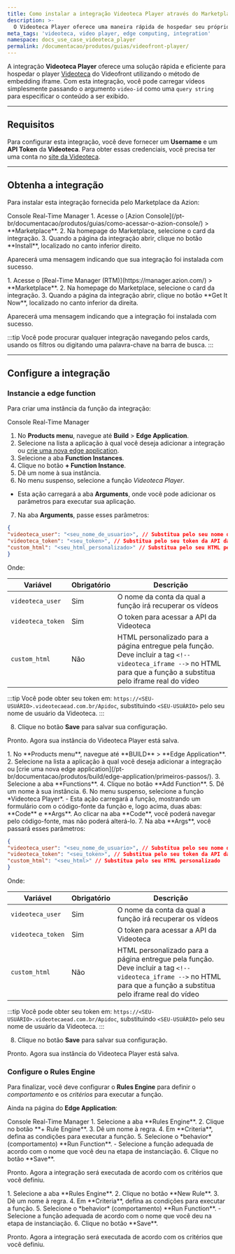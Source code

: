 ```yaml
---
title: Como instalar a integração Videoteca Player através do Marketplace da Azion
description: >-
  O Videoteca Player oferece uma maneira rápida de hospedar seu próprio player Videoteca do Videofront.
meta_tags: 'videoteca, video player, edge computing, integration'
namespace: docs_use_case_videoteca_player
permalink: /documentacao/produtos/guias/videofront-player/
---
```



<InterfaceNote />

A integração **Videoteca Player** oferece uma solução rápida e eficiente para hospedar o player [Videoteca](https://videofront.com.br/videoteca) do Videofront utilizando o método de embedding iframe. Com esta integração, você pode carregar vídeos simplesmente passando o argumento `video-id` como uma `query string` para especificar o conteúdo a ser exibido.

---

## Requisitos

Para configurar esta integração, você deve fornecer um **Username** e um **API Token** da **Videoteca**. Para obter essas credenciais, você precisa ter uma conta no [site da Videoteca](https://videofront.com.br/videoteca).

---

## Obtenha a integração

Para instalar esta integração fornecida pelo Marketplace da Azion:

<Tabs client:visible>
    <Fragment slot="tab.console">Console</Fragment>
    <Fragment slot="tab.rtm">Real-Time Manager</Fragment>

<Fragment slot="panel.console">
1. Acesse o [Azion Console](/pt-br/documentacao/produtos/guias/como-acessar-o-azion-console/) > **Marketplace**.
2. Na homepage do Marketplace, selecione o card da integração.
3. Quando a página da integração abrir, clique no botão **Install**, localizado no canto inferior direito.

Aparecerá uma mensagem indicando que sua integração foi instalada com sucesso.
</Fragment>

<Fragment slot="panel.rtm">
1. Acesse o [Real-Time Manager (RTM)](https://manager.azion.com/) > **Marketplace**.
2. Na homepage do Marketplace, selecione o card da integração.
3. Quando a página da integração abrir, clique no botão **Get It Now**, localizado no canto inferior da direita.

Aparecerá uma mensagem indicando que a integração foi instalada com sucesso.
</Fragment>

</Tabs>

:::tip
Você pode procurar qualquer integração navegando pelos cards, usando os filtros ou digitando uma palavra-chave na barra de busca.
:::

---

## Configure a integração

### Instancie a edge function

Para criar uma instância da função da integração:

<Tabs client:visible>
    <Fragment slot="tab.console">Console</Fragment>
    <Fragment slot="tab.rtm">Real-Time Manager</Fragment>

<Fragment slot="panel.console">

1. No **Products menu**, navegue até **Build** > **Edge Application**.
2. Selecione na lista a aplicação à qual você deseja adicionar a integração ou [crie uma nova edge application](/pt-br/documentacao/produtos/build/edge-application/primeiros-passos/).
3. Selecione a aba **Function Instances**.
4. Clique no botão **+ Function Instance**.
5. Dê um nome à sua instância.
6. No menu suspenso, selecione a função *Videoteca Player*.
  - Esta ação carregará a aba **Arguments**, onde você pode adicionar os parâmetros para executar sua aplicação.
7. Na aba **Arguments**, passe esses parâmetros:


```json
{
"videoteca_user": "<seu_nome_de_usuario>", // Substitua pelo seu nome de usuário da Videoteca
"videoteca_token": "<seu_token>", // Substitua pelo seu token da API da Videoteca
"custom_html": "<seu_html_personalizado>" // Substitua pelo seu HTML personalizado
}
```

Onde:

| Variável | Obrigatório | Descrição |
| ---- | ----- | ----- |
| `videoteca_user` | Sim | O nome da conta da qual a função irá recuperar os vídeos |
| `videoteca_token` | Sim | O token para acessar a API da Videoteca |
| `custom_html` | Não | HTML personalizado para a página entregue pela função. Deve incluir a tag `<!-- videoteca_iframe -->` no HTML para que a função a substitua pelo iframe real do vídeo |

:::tip
Você pode obter seu token em: `https://<SEU-USUÁRIO>.videotecaead.com.br/Apidoc`, substituindo `<SEU-USUÁRIO>` pelo seu nome de usuário da Videoteca.
:::

8. Clique no botão **Save** para salvar sua configuração.

Pronto. Agora sua instância do Videoteca Player está salva.
</Fragment>

<Fragment slot="panel.rtm">
1. No **Products menu**, navegue até **BUILD** > **Edge Application**.
2. Selecione na lista a aplicação à qual você deseja adicionar a integração ou [crie uma nova edge application](/pt-br/documentacao/produtos/build/edge-application/primeiros-passos/).
3. Selecione a aba **Functions**.
4. Clique no botão **Add Function**.
5. Dê um nome à sua instância.
6. No menu suspenso, selecione a função *Videoteca Player*.
   - Esta ação carregará a função, mostrando um formulário com o código-fonte da função e, logo acima, duas abas: **Code** e **Args**. Ao clicar na aba **Code**, você poderá navegar pelo código-fonte, mas não poderá alterá-lo.
7. Na aba **Args**, você passará esses parâmetros:

```json
{
"videoteca_user": "<seu_nome_de_usuario>", // Substitua pelo seu nome de usuário da Videoteca
"videoteca_token": "<seu_token>", // Substitua pelo seu token da API da Videoteca
"custom_html": "<seu_html>" // Substitua pelo seu HTML personalizado
}
```

Onde:

| Variável | Obrigatório | Descrição |
| ---- | ----- | ----- |
| `videoteca_user` | Sim | O nome da conta da qual a função irá recuperar os vídeos |
| `videoteca_token` | Sim | O token para acessar a API da Videoteca |
| `custom_html` | Não | HTML personalizado para a página entregue pela função. Deve incluir a tag `<!-- videoteca_iframe -->` no HTML para que a função a substitua pelo iframe real do vídeo |

:::tip
Você pode obter seu token em: `https://<SEU-USUÁRIO>.videotecaead.com.br/Apidoc`, substituindo `<SEU-USUÁRIO>` pelo seu nome de usuário da Videoteca.
:::

8. Clique no botão **Save** para salvar sua configuração.

Pronto. Agora sua instância do Videoteca Player está salva.
</Fragment>

</Tabs>

### Configure o Rules Engine

Para finalizar, você deve configurar o **Rules Engine** para definir o *comportamento* e os *critérios* para executar a função.

Ainda na página do **Edge Application**:

<Tabs client:visible>
    <Fragment slot="tab.console">Console</Fragment>
    <Fragment slot="tab.rtm">Real-Time Manager</Fragment>

<Fragment slot="panel.console">
1. Selecione a aba **Rules Engine**.
2. Clique no botão **+ Rule Engine**.
3. Dê um nome à regra.
4. Em **Criteria**, defina as condições para executar a função.
5. Selecione o *behavior* (comportamento) **Run Function**. 
    - Selecione a função adequada de acordo com o nome que você deu na etapa de instanciação.
6. Clique no botão **Save**.

Pronto. Agora a integração será executada de acordo com os critérios que você definiu.
</Fragment>

<Fragment slot="panel.rtm">
1. Selecione a aba **Rules Engine**.
2. Clique no botão **New Rule**.
3. Dê um nome à regra.
4. Em **Criteria**, defina as condições para executar a função.
5. Selecione o *behavior* (comportamento) **Run Function**. 
    - Selecione a função adequada de acordo com o nome que você deu na etapa de instanciação.
6. Clique no botão **Save**.

Pronto. Agora a integração será executada de acordo com os critérios que você definiu.
</Fragment>

</Tabs>
